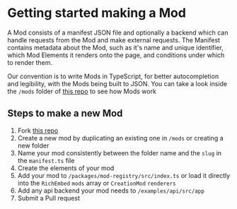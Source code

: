 # Getting started making a Mod

A Mod consists of a manifest JSON file and optionally a backend which can handle requests from the Mod and make external requests. 
The Manifest contains metadata about the Mod, such as it's name and unique identifier, which Mod Elements it renders onto the page, and conditions under which to render them.

Our convention is to write Mods in TypeScript, for better autocompletion and legibility, with the Mods being built to JSON.
You can take a look inside the `/mods` folder of [this repo](https://github.com/mod-protocol/mod) to see how Mods work

## Steps to make a new Mod

1. Fork [this repo](https://github.com/mod-protocol/mod)
2. Create a new mod by duplicating an existing one in `/mods` or creating a new folder
3. Name your mod consistently between the folder name and the `slug` in the `manifest.ts` file
4. Create the elements of your mod
5. Add your mod to `/packages/mod-registry/src/index.ts` or load it directly into the `RichEmbed` `mods` array or `CreationMod` `renderers`
6. Add any api backend your mod needs to `/examples/api/src/app`
7. Submit a Pull request

